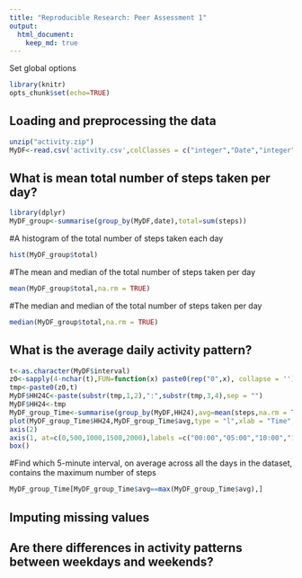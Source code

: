 ```yaml
---
title: "Reproducible Research: Peer Assessment 1"
output: 
  html_document:
    keep_md: true
---
```



Set global options
```r
library(knitr)
opts_chunk$set(echo=TRUE)
```


## Loading and preprocessing the data
```r
unzip("activity.zip")
MyDF<-read.csv('activity.csv',colClasses = c("integer","Date","integer"))
```

## What is mean total number of steps taken per day?

```r
library(dplyr)
MyDF_group<-summarise(group_by(MyDF,date),total=sum(steps))
```

#A histogram of the total number of steps taken each day 
```r
hist(MyDF_group$total)
```

#The mean and median of the total number of steps taken per day

```r
mean(MyDF_group$total,na.rm = TRUE)
```

#The median and median of the total number of steps taken per day

```r
median(MyDF_group$total,na.rm = TRUE)
```


## What is the average daily activity pattern?
```r
t<-as.character(MyDF$interval)
z0<-sapply(4-nchar(t),FUN=function(x) paste0(rep("0",x), collapse = ''))
tmp<-paste0(z0,t)
MyDF$HH24C<-paste(substr(tmp,1,2),":",substr(tmp,3,4),sep = "")
MyDF$HH24<-tmp
MyDF_group_Time<-summarise(group_by(MyDF,HH24),avg=mean(steps,na.rm = TRUE))
plot(MyDF_group_Time$HH24,MyDF_group_Time$avg,type = "l",xlab = "Time",ylab = "average number of steps",axes = FALSE,main="Average daily activity pattern",sub="Average number of steps taken per 5 minutes")
axis(2)
axis(1, at=c(0,500,1000,1500,2000),labels =c("00:00","05:00","10:00","15:00","20:00"),las=2)
box()
```


#Find which 5-minute interval, on average across all the days in the dataset, contains the maximum number of steps

```r
MyDF_group_Time[MyDF_group_Time$avg==max(MyDF_group_Time$avg),]
```

## Imputing missing values



## Are there differences in activity patterns between weekdays and weekends?
